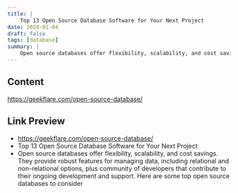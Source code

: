```yaml
---
title: |
    Top 13 Open Source Database Software for Your Next Project
date: 2020-01-04
draft: false
tags: [database]
summary: |
    Open source databases offer flexibility, scalability, and cost savings. They provide robust features for managing data, including relational and non-relational options, plus community of developers that contribute to their ongoing development and support. Here are some top open source databases to consider
---
```


## Content

https://geekflare.com/open-source-database/

## Link Preview

- https://geekflare.com/open-source-database/
- Top 13 Open Source Database Software for Your Next Project
- Open source databases offer flexibility, scalability, and cost savings. They provide robust features for managing data, including relational and non-relational options, plus community of developers that contribute to their ongoing development and support. Here are some top open source databases to consider

